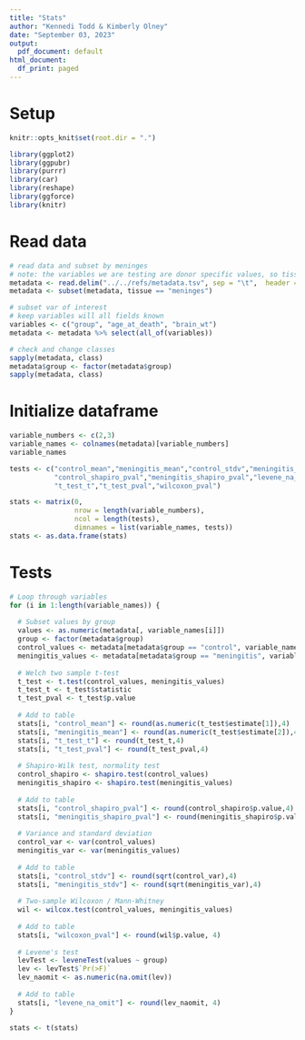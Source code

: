 ```yaml
---
title: "Stats"
author: "Kennedi Todd & Kimberly Olney"
date: "September 03, 2023"
output: 
  pdf_document: default
html_document:
  df_print: paged
---
```

  
# Setup
```r
knitr::opts_knit$set(root.dir = ".")
```

```r
library(ggplot2)
library(ggpubr)
library(purrr)
library(car)
library(reshape)
library(ggforce)
library(knitr)
```

# Read data  
```r
# read data and subset by meninges
# note: the variables we are testing are donor specific values, so tissue type doesn't matter
metadata <- read.delim("../../refs/metadata.tsv", sep = "\t",  header = TRUE)
metadata <- subset(metadata, tissue == "meninges")

# subset var of interest
# keep variables will all fields known
variables <- c("group", "age_at_death", "brain_wt")
metadata <- metadata %>% select(all_of(variables))

# check and change classes
sapply(metadata, class)
metadata$group <- factor(metadata$group)
sapply(metadata, class)
```

# Initialize dataframe
```r
variable_numbers <- c(2,3)
variable_names <- colnames(metadata)[variable_numbers]
variable_names

tests <- c("control_mean","meningitis_mean","control_stdv","meningitis_stdv",
           "control_shapiro_pval","meningitis_shapiro_pval","levene_na_omit",
           "t_test_t","t_test_pval","wilcoxon_pval")

stats <- matrix(0,
                nrow = length(variable_numbers),
                ncol = length(tests),
                dimnames = list(variable_names, tests))
stats <- as.data.frame(stats)
```

# Tests
```r
# Loop through variables
for (i in 1:length(variable_names)) {
  
  # Subset values by group
  values <- as.numeric(metadata[, variable_names[i]])
  group <- factor(metadata$group)
  control_values <- metadata[metadata$group == "control", variable_names[i]]
  meningitis_values <- metadata[metadata$group == "meningitis", variable_names[i]]
  
  # Welch two sample t-test
  t_test <- t.test(control_values, meningitis_values)
  t_test_t <- t_test$statistic
  t_test_pval <- t_test$p.value
  
  # Add to table
  stats[i, "control_mean"] <- round(as.numeric(t_test$estimate[1]),4)
  stats[i, "meningitis_mean"] <- round(as.numeric(t_test$estimate[2]),4)
  stats[i, "t_test_t"] <- round(t_test_t,4)
  stats[i, "t_test_pval"] <- round(t_test_pval,4)
  
  # Shapiro-Wilk test, normality test
  control_shapiro <- shapiro.test(control_values)
  meningitis_shapiro <- shapiro.test(meningitis_values)
  
  # Add to table
  stats[i, "control_shapiro_pval"] <- round(control_shapiro$p.value,4)
  stats[i, "meningitis_shapiro_pval"] <- round(meningitis_shapiro$p.value,4)
  
  # Variance and standard deviation
  control_var <- var(control_values)
  meningitis_var <- var(meningitis_values)
  
  # Add to table 
  stats[i, "control_stdv"] <- round(sqrt(control_var),4)
  stats[i, "meningitis_stdv"] <- round(sqrt(meningitis_var),4)
  
  # Two-sample Wilcoxon / Mann-Whitney
  wil <- wilcox.test(control_values, meningitis_values)
  
  # Add to table
  stats[i, "wilcoxon_pval"] <- round(wil$p.value, 4)
  
  # Levene's test
  levTest <- leveneTest(values ~ group)
  lev <- levTest$`Pr(>F)`
  lev_naomit <- as.numeric(na.omit(lev))
  
  # Add to table
  stats[i, "levene_na_omit"] <- round(lev_naomit, 4)
}

stats <- t(stats)
```


